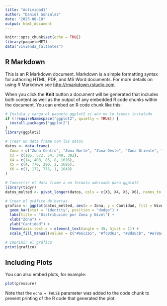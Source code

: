 ```yaml
---
title: "Actividad1"
author: "Daniel Gonzalez"
date: "2023-08-10"
output: html_document
---
```


```r
knitr::opts_chunk$set(echo = TRUE)
library(paqueteMET)
data("vivienda_faltantes")
```

## R Markdown

This is an R Markdown document. Markdown is a simple formatting syntax for authoring HTML, PDF, and MS Word documents. For more details on using R Markdown see <http://rmarkdown.rstudio.com>.

When you click the **Knit** button a document will be generated that includes both content as well as the output of any embedded R code chunks within the document. You can embed an R code chunk like this:

```r
# Instala y carga el paquete ggplot2 si aún no lo tienes instalado
if (!requireNamespace("ggplot2", quietly = TRUE)) {
  install.packages("ggplot2")
}
library(ggplot2)

# Crear un data frame con los datos
datos <- data.frame(
  Zona = c("Zona Centro", "Zona Norte", "Zona Oeste", "Zona Oriente", "Zona Sur"),
  X3 = c(105, 572, 54, 340, 382),
  X4 = c(14, 408, 85, 8, 1616),
  X5 = c(4, 770, 290, 2, 1685),
  X6 = c(1, 172, 775, 1, 1043)
)

# Convertir el data frame a un formato adecuado para ggplot2
library(tidyr)
datos_melted <- pivot_longer(datos, cols = c(X3, X4, X5, X6), names_to = "Nivel", values_to = "Cantidad")

# Crear el gráfico de barras
grafico <- ggplot(datos_melted, aes(x = Zona, y = Cantidad, fill = Nivel)) +
  geom_bar(stat = "identity", position = "dodge") +
  labs(title = "Distribución por Zona y Nivel") +
  xlab("Zona") +
  ylab("Cantidad") +
  theme(axis.text.x = element_text(angle = 45, hjust = 1)) +
  scale_fill_manual(values = c("#66c2a5", "#fc8d62", "#8da0cb", "#e78ac3"))

# Imprimir el gráfico
print(grafico)

```

## Including Plots

You can also embed plots, for example:

```r
plot(pressure)
```

Note that the `echo = FALSE` parameter was added to the code chunk to prevent printing of the R code that generated the plot.
